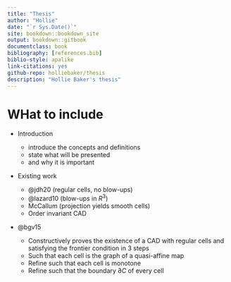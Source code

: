 ```yaml
---
title: "Thesis"
author: "Hollie"
date: "`r Sys.Date()`"
site: bookdown::bookdown_site
output: bookdown::gitbook
documentclass: book
bibliography: [references.bib]
biblio-style: apalike
link-citations: yes
github-repo: holliebaker/thesis
description: "Hollie Baker's thesis"
---
```


# WHat to include

- Introduction

  - introduce the concepts and definitions
  - state what will be presented
  - and why it is important

- Existing work

  - @jdh20 (regular cells, no blow-ups)
  - @lazard10 (blow-ups in $R^3$)
  - McCallum (projection yields smooth cells)
  - Order invariant CAD

- @bgv15
  - Constructively proves the existence of a CAD with regular cells and satisfying the frontier condition in 3 steps
  - Such that each cell is the graph of a quasi-affine map
  - Refine such that each cell is monotone
  - Refine such that the boundary $\partial C$ of every cell


